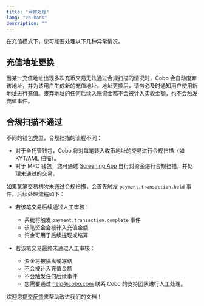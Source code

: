 ```yaml
---
title: "异常处理"
lang: "zh-hans"
description: ""
---
```

在充值模式下，您可能要处理以下几种异常情况。

## 充值地址更换

当某一充值地址出现多次充币交易无法通过合规扫描的情况时，Cobo 会自动废弃该地址，并为该用户生成新的充值地址。地址更换后，请务必及时通知用户使用新地址进行充值。废弃地址的任何后续入账资金都不会被计入实收金额，也不会触发充值事件。

## 合规扫描不通过

不同的钱包类型，合规扫描的流程不同：

* 对于全托管钱包，Cobo 将对每笔转入收币地址的交易进行合规扫描（如 KYT/AML 扫描）。  
* 对于 MPC 钱包，您可通过 [Screening App](https://manuals.cobo.com/cn/apps/screening/introduction) 自行对资金进行合规扫描，并处理未通过的交易。

如果某笔交易初次未通过合规扫描，会首先触发 `payment.transaction.held` 事件。后续处理流程如下：

- 若该笔交易后续通过人工审核：
    - 系统将触发 `payment.transaction.complete` 事件
    - 该笔资金会被计入充值金额
    - 资金可用于后续提现或结算

- 若该笔交易最终未通过人工审核：
    - 资金将被隔离或冻结
    - 不会被计入充值金额
    - 不会触发任何后续事件
    - 您需要通过 [help@cobo.com](mailto:help@cobo.com) 联系 Cobo 的支持团队进行人工处理。


<Tip>欢迎您[提交反馈](https://forms.zohopublic.com/cobo/form/DocumentFeedbackForm/formperma/QvLOhxJv1_JMsJ-1dleZ8Itb_7rzN-LtgvsDdxosoVI)来帮助改进我们的文档！</Tip>